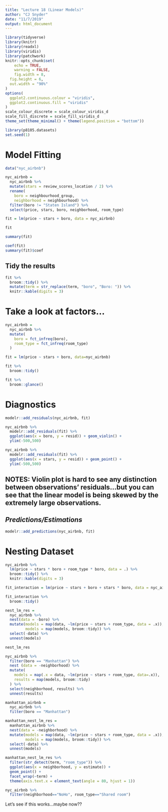 ```yaml
---
title: "Lecture 18 (Linear Models)"
author: "CJ Snyder"
date: "11/7/2019"
output: html_document
---
```


```r
library(tidyverse)
library(knitr)
library(readxl)
library(viridis)
library(patchwork)
knitr::opts_chunk$set(
	echo = TRUE,
	warning = FALSE,
	fig.width = 8, 
  fig.height = 6,
  out.width = "90%"
)
options(
  ggplot2.continuous.colour = "viridis",
  ggplot2.continuous.fill = "viridis"
)
scale_colour_discrete = scale_colour_viridis_d
scale_fill_discrete = scale_fill_viridis_d
theme_set(theme_minimal() + theme(legend.position = "bottom"))

library(p8105.datasets)
set.seed(1)
```

# **Model Fitting**
```r
data("nyc_airbnb")

nyc_airbnb = 
  nyc_airbnb %>% 
  mutate(stars = review_scores_location / 2) %>% 
  rename(
    boro = neighbourhood_group,
    neighborhood = neighbourhood) %>% 
  filter(boro != "Staten Island") %>% 
  select(price, stars, boro, neighborhood, room_type)
```

```r
fit = lm(price ~ stars + boro, data = nyc_airbnb)
```

```r
fit

summary(fit)

coef(fit)
summary(fit)$coef

```

## Tidy the results
```r
fit %>% 
  broom::tidy() %>% 
  mutate(term = str_replace(term, "boro", "Boro: ")) %>% 
  knitr::kable(digits = 3)
```


# Take a look at factors...
```r
nyc_airbnb = 
  nyc_airbnb %>% 
  mutate(
    boro = fct_infreq(boro),
    room_type = fct_infreq(room_type)
  ) 
```

```r
fit = lm(price ~ stars + boro, data=nyc_airbnb)

fit %>% 
  broom::tidy()

fit %>% 
  broom::glance()
```


# **Diagnostics**
```r
modelr::add_residuals(nyc_airbnb, fit)

nyc_airbnb %>% 
  modelr::add_residuals(fit) %>% 
  ggplot(aes(x = boro, y = resid)) + geom_violin() +
  ylim(-500,500)

nyc_airbnb %>% 
  modelr::add_residuals(fit) %>% 
  ggplot(aes(x = stars, y = resid)) + geom_point() +
  ylim(-500,500)
```
## **NOTES:** Violin plot is hard to see any distinction between observations' residuals...but you can see that the linear model is being skewed by the extremely large observations.

## _Predictions/Estimations_
```r
modelr::add_predictions(nyc_airbnb, fit)
```


# **Nesting Dataset**
```r
nyc_airbnb %>% 
  lm(price ~ stars * boro + room_type * boro, data = .) %>% 
  broom::tidy() %>% 
  knitr::kable(digits = 3)

fit_interaction = lm(price ~ stars + boro + stars * boro, data = nyc_airbnb)

fit_interaction %>% 
  broom::tidy()
```


```r
nest_lm_res =
  nyc_airbnb %>% 
  nest(data = -boro) %>% 
  mutate(models = map(data, ~lm(price ~ stars + room_type, data = .x)),
         models = map(models, broom::tidy)) %>% 
  select(-data) %>% 
  unnest(models)

nest_lm_res
```

```r
nyc_airbnb %>% 
  filter(boro == "Manhattan") %>% 
  nest (data = -neighborhood) %>% 
  mutate(
    models = map(.x = data, ~lm(price ~ stars + room_type, data=.x)),
    results = map(models, broom::tidy)
  ) %>% 
  select(neighborhood, results) %>% 
  unnest(results)
```

```r
manhattan_airbnb =
  nyc_airbnb %>% 
  filter(boro == "Manhattan")

manhattan_nest_lm_res =
  manhattan_airbnb %>% 
  nest(data = -neighborhood) %>% 
  mutate(models = map(data, ~lm(price ~ stars + room_type, data = .x)),
         models = map(models, broom::tidy)) %>% 
  select(-data) %>% 
  unnest(models)

manhattan_nest_lm_res %>% 
  filter(str_detect(term, "room_type")) %>% 
  ggplot(aes(x = neighborhood, y = estimate)) + 
  geom_point() + 
  facet_wrap(~term) + 
  theme(axis.text.x = element_text(angle = 80, hjust = 1))
```

```r
nyc_airbnb %>% 
  filter(neighborhood=="NoHo", room_type=="Shared room")
```

Let's see if this works...maybe now??






